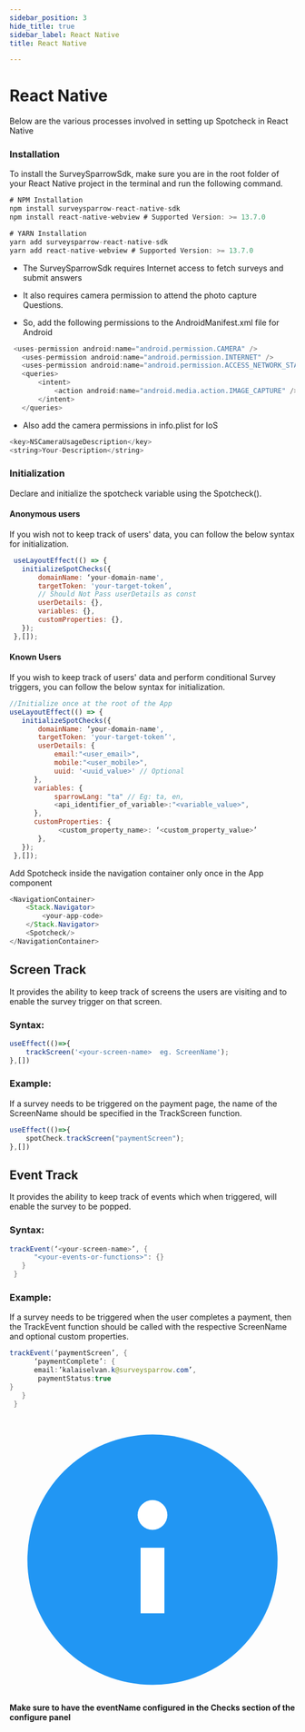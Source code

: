 ```yaml
---
sidebar_position: 3
hide_title: true
sidebar_label: React Native
title: React Native

---
```


# React Native

Below are the various processes involved in setting up Spotcheck in React Native


### Installation

To install the SurveySparrowSdk, make sure you are in the root folder of your React Native project in the terminal and run the following command.

```js
# NPM Installation
npm install surveysparrow-react-native-sdk
npm install react-native-webview # Supported Version: >= 13.7.0

# YARN Installation
yarn add surveysparrow-react-native-sdk
yarn add react-native-webview # Supported Version: >= 13.7.0
```

- The SurveySparrowSdk requires Internet access to fetch surveys and submit answers

- It also requires camera permission to attend the photo capture Questions. 

- So, add the following permissions to the AndroidManifest.xml file for Android

```java
 <uses-permission android:name="android.permission.CAMERA" />
   <uses-permission android:name="android.permission.INTERNET" />
   <uses-permission android:name="android.permission.ACCESS_NETWORK_STATE" />
   <queries>
       <intent>
           <action android:name="android.media.action.IMAGE_CAPTURE" />
       </intent>
   </queries>
```

- Also add the camera permissions in info.plist for IoS

```java
<key>NSCameraUsageDescription</key>
<string>Your-Description</string>
```

### Initialization

Declare and initialize the spotcheck variable using the Spotcheck().


#### Anonymous users

If you wish not to keep track of users' data, you can follow the below syntax for initialization.


```js
 useLayoutEffect(() => {
   initializeSpotChecks({
       domainName: ‘your-domain-name',
       targetToken: 'your-target-token’,
       // Should Not Pass userDetails as const
       userDetails: {},
       variables: {},
       customProperties: {},
   });
 },[]);
```

#### Known Users

If you wish to keep track of users' data and perform conditional Survey triggers, you can follow the below syntax for initialization.

```js
//Initialize once at the root of the App
useLayoutEffect(() => {
   initializeSpotChecks({
       domainName: ‘your-domain-name',
       targetToken: 'your-target-token’',
       userDetails: {
           email:"<user_email>",
           mobile:"<user_mobile>",
           uuid: '<uuid_value>' // Optional
      },
      variables: {
           sparrowLang: "ta" // Eg: ta, en, 
           <api_identifier_of_variable>:"<variable_value>",
      },
      customProperties: {
            <custom_property_name>: ‘<custom_property_value>’
       },
   });
 },[]);
```
Add Spotcheck inside the navigation container only once in the App component

```java
<NavigationContainer>
	<Stack.Navigator>
		<your-app-code>
	</Stack.Navigator>
	<Spotcheck/>
</NavigationContainer>
```



## Screen Track

It provides the ability to keep track of screens the users are visiting and to enable the survey trigger on that screen.

### Syntax: 

```js
useEffect(()=>{
    trackScreen('<your-screen-name>  eg. ScreenName');
},[])
```
### Example:

If a survey needs to be triggered on the payment page, the name of the ScreenName should be specified in the TrackScreen function.

```js
useEffect(()=>{
    spotCheck.trackScreen("paymentScreen");
},[])
```

## Event Track

It provides the ability to keep track of events which when triggered, will enable the survey to be popped. 



### Syntax:

```java
trackEvent(‘<your-screen-name>’, {
      "<your-events-or-functions>": {}
   }
 } 

```

### Example: 

If a survey needs to be triggered when the user completes a payment, then the TrackEvent function should be called with the respective ScreenName and optional custom properties.

```java
trackEvent(‘paymentScreen’, {
      ‘paymentComplete’: {
      email:’kalaiselvan.k@surveysparrow.com’,
       paymentStatus:true
}
   }
 }
```


<div style={{
  display: "flex",
  alignItems: "center",
  gap: "12px",
  fontSize: "16px",
   marginBlock: "30px"
}}>

<div style={{
    width: "30px",
    height: "30px",
}}>
<svg style={{width: "30px", height: "30px"}} viewBox="0 0 48 48" version="1" xmlns="http://www.w3.org/2000/svg" enable-background="new 0 0 48 48">
    <circle fill="#2196F3" cx="24" cy="24" r="21"/>
    <rect x="22" y="22" fill="#ffffff" width="4" height="11"/>
    <circle fill="#ffffff" cx="24" cy="16.5" r="2.5"/>
</svg>
</div>
<strong>Make sure to have the eventName configured in the Checks section of the configure panel</strong>
</div>
